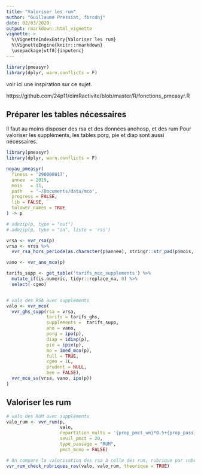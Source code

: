 ```yaml
---
title: "Valoriser les rum"
author: "Guillaume Pressiat, fbrcdnj"
date: 02/03/2020
output: rmarkdown::html_vignette
vignette: >
  %\VignetteIndexEntry{Valoriser les rum}
  %\VignetteEngine{knitr::rmarkdown}
  \usepackage[utf8]{inputenc}
---
```


```r
library(pmeasyr)
library(dplyr, warn.conflicts = F)
```


voir ici une inspiration sur ce sujet.

https://github.com/24p11/dimRactivite/blob/master/R/fonctions_pmeasyr.R

## Préparer les tables nécessaires


Il faut au moins disposer des rsa et des données anohosp, et des rum
Pour valoriser les suppléments, les tables porg, pie et diap sont aussi nécessaires.


```r
library(pmeasyr)
library(dplyr, warn.conflicts = F)

noyau_pmeasyr(
  finess = '290000017',
  annee  = 2019,
  mois   = 11,
  path   = '~/Documents/data/mco',
  progress = FALSE,
  lib = FALSE, 
  tolower_names = TRUE
) -> p

# adezip(p, type = "out")
# adezip(p, type = "in", liste = 'rss')

vrsa <- vvr_rsa(p)
vrsa <- vrsa %>% 
  vvr_rsa_hors_periode(as.character(p$annee), stringr::str_pad(p$mois, 2, "left", '0'))

vano <- vvr_ano_mco(p)

tarifs_supp <- get_table('tarifs_mco_supplements') %>% 
  mutate_if(is.numeric, tidyr::replace_na, 0) %>% 
  select(-cgeo)


# valo des RSA avec suppléments
valo <- vvr_mco(
  vvr_ghs_supp(rsa = vrsa, 
               tarifs = tarifs_ghs, 
               supplements =  tarifs_supp, 
               ano = vano, 
               porg = ipo(p), 
               diap = idiap(p), 
               pie = ipie(p), 
               mo = imed_mco(p), 
               full = TRUE,
               cgeo = 1L, 
               prudent = NULL,
               bee = FALSE),
  vvr_mco_sv(vrsa, vano, ipo(p))
)


```

## Valoriser les rum

```r
# valo des RUM avec suppléments
valo_rum <- vvr_rum(p, 
                    valo, 
                    repartition_multi = '{prop_pmct_um}*0.5+{prop_pass}*0.5',
                    seuil_pmct = 20,
                    type_passage = "RUM", 
                    pmct_mono = FALSE)
```


```r
# On compare la valorisation des rsa à celle des rum, rubrique par rubrique, sans tenir compte du caractère facturable des séjours
vvr_rum_check_rubriques_rav(valo, valo_rum, theorique = TRUE)
```


